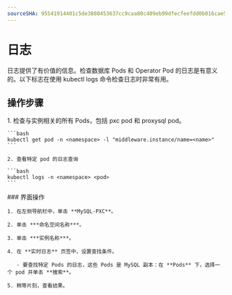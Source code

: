 ```yaml
---
sourceSHA: 95541914401c5de3880453637cc9caa80c409eb99dfecfeefdd0b016cae530cc
---
```


# 日志

日志提供了有价值的信息。检查数据库 Pods 和 Operator Pod 的日志是有意义的。以下标志在使用 kubectl logs 命令检查日志时非常有用。

## 操作步骤

<Tabs>
  <Tab label="CLI">
    1. 检查与实例相关的所有 Pods，包括 pxc pod 和 proxysql pod。

    ```bash
    kubectl get pod -n <namespace> -l "middleware.instance/name=<name>"
    ```

    2. 查看特定 pod 的日志查询

    ```bash
    kubectl logs -n <namespace> <pod>
    ```
  </Tab>

  <Tab label="Web Console">
    ### 界面操作

    1. 在左侧导航栏中，单击 **MySQL-PXC**。

    2. 单击 ***命名空间名称***。

    3. 单击 ***实例名称***。

    4. 在 **实时日志** 页签中，设置查找条件。

       - 要查找特定 Pods 的日志，这些 Pods 是 MySQL 副本：在 **Pods** 下，选择一个 pod 并单击 **搜索**。

    5. 稍等片刻，查看结果。
  </Tab>
</Tabs>
